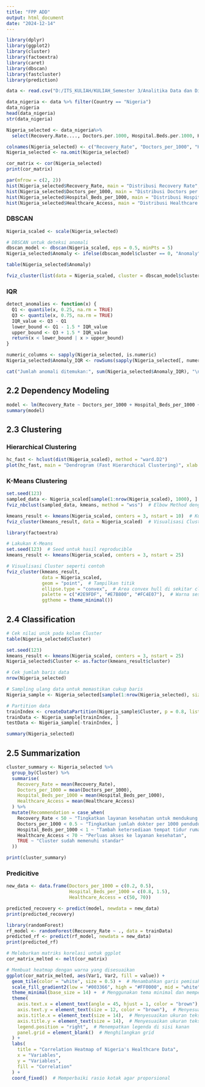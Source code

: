 ---
title: "FPP ADD"
output: html_document
date: "2024-12-14"
---

```{r}
library(dplyr)
library(ggplot2)
library(cluster)
library(factoextra)
library(caret)
library(dbscan)
library(fastcluster)
library(prediction)
```

```{r}
data <- read.csv("D:/ITS_KULIAH/KULIAH_Semester 3/Analitika Data dan Diagnostik/FP_ADD/Global Health Statistics.csv")
```


```{r}
data_nigeria <- data %>% filter(Country == "Nigeria")
data_nigeria
head(data_nigeria)
str(data_nigeria)
```

```{r}
Nigeria_selected <- data_nigeria%>% 
  select(Recovery.Rate...., Doctors.per.1000, Hospital.Beds.per.1000, Healthcare.Access....)
```

```{r}
colnames(Nigeria_selected) <- c("Recovery_Rate", "Doctors_per_1000", "Hospital_Beds_per_1000", "Healthcare_Access")
Nigeria_selected <- na.omit(Nigeria_selected)
```

```{r}
cor_matrix <- cor(Nigeria_selected)
print(cor_matrix)
```

```{r}
par(mfrow = c(2, 2))
hist(Nigeria_selected$Recovery_Rate, main = "Distribusi Recovery Rate", xlab = "Recovery Rate (%)", col = "lightblue")
hist(Nigeria_selected$Doctors_per_1000, main = "Distribusi Doctors per 1000", xlab = "Doctors per 1000", col = "lightgreen")
hist(Nigeria_selected$Hospital_Beds_per_1000, main = "Distribusi Hospital Beds per 1000", xlab = "Hospital Beds per 1000", col = "lightpink")
hist(Nigeria_selected$Healthcare_Access, main = "Distribusi Healthcare Access", xlab = "Healthcare Access (%)", col = "lightyellow")
```

### DBSCAN
```{r}
Nigeria_scaled <- scale(Nigeria_selected)

# DBSCAN untuk deteksi anomali
dbscan_model <- dbscan(Nigeria_scaled, eps = 0.5, minPts = 5)
Nigeria_selected$Anomaly <- ifelse(dbscan_model$cluster == 0, "Anomaly", "Normal")

table(Nigeria_selected$Anomaly)

fviz_cluster(list(data = Nigeria_scaled, cluster = dbscan_model$cluster), geom = "point", stand = FALSE)
```

### IQR
```{r}
detect_anomalies <- function(x) {
  Q1 <- quantile(x, 0.25, na.rm = TRUE)
  Q3 <- quantile(x, 0.75, na.rm = TRUE)
  IQR_value <- Q3 - Q1
  lower_bound <- Q1 - 1.5 * IQR_value
  upper_bound <- Q3 + 1.5 * IQR_value
  return(x < lower_bound | x > upper_bound)
}

numeric_columns <- sapply(Nigeria_selected, is.numeric)
Nigeria_selected$Anomaly_IQR <- rowSums(sapply(Nigeria_selected[, numeric_columns], detect_anomalies)) > 0

cat("Jumlah anomali ditemukan:", sum(Nigeria_selected$Anomaly_IQR), "\n")
```

## 2.2 Dependency Modeling
```{r}
model <- lm(Recovery_Rate ~ Doctors_per_1000 + Hospital_Beds_per_1000 + Healthcare_Access, data = Nigeria_selected)
summary(model)
```

## 2.3 Clustering

### Hierarchical Clustering
```{r}
hc_fast <- hclust(dist(Nigeria_scaled), method = "ward.D2")
plot(hc_fast, main = "Dendrogram (Fast Hierarchical Clustering)", xlab = "", sub = "")
```

### K-Means Clustering
```{r}
set.seed(123)
sampled_data <- Nigeria_scaled[sample(1:nrow(Nigeria_scaled), 1000), ]  # Sampel 1000 baris
fviz_nbclust(sampled_data, kmeans, method = "wss")  # Elbow Method dengan data sampel

kmeans_result <- kmeans(Nigeria_scaled, centers = 3, nstart = 10)  # Kurangi nstart
fviz_cluster(kmeans_result, data = Nigeria_scaled)  # Visualisasi Cluster

library(factoextra)

# Lakukan K-Means
set.seed(123)  # Seed untuk hasil reproducible
kmeans_result <- kmeans(Nigeria_scaled, centers = 3, nstart = 25)

# Visualisasi Cluster seperti contoh
fviz_cluster(kmeans_result, 
             data = Nigeria_scaled,
             geom = "point",  # Tampilkan titik
             ellipse.type = "convex",  # Area convex hull di sekitar cluster
             palette = c("#2E9FDF", "#E7B800", "#FC4E07"),  # Warna sesuai preferensi
             ggtheme = theme_minimal())
```

## 2.4 Classification
```{r}
# Cek nilai unik pada kolom Cluster
table(Nigeria_selected$Cluster)

set.seed(123)
kmeans_result <- kmeans(Nigeria_scaled, centers = 3, nstart = 25)
Nigeria_selected$Cluster <- as.factor(kmeans_result$cluster)

# Cek jumlah baris data
nrow(Nigeria_selected)

# Sampling ulang data untuk memastikan cukup baris
Nigeria_sample <- Nigeria_selected[sample(1:nrow(Nigeria_selected), size = 50, replace = TRUE), ]

# Partition data
trainIndex <- createDataPartition(Nigeria_sample$Cluster, p = 0.8, list = FALSE)
trainData <- Nigeria_sample[trainIndex, ]
testData <- Nigeria_sample[-trainIndex, ]

summary(Nigeria_selected)
```

## 2.5 Summarization
```{r}
cluster_summary <- Nigeria_selected %>% 
  group_by(Cluster) %>% 
  summarise(
    Recovery_Rate = mean(Recovery_Rate),
    Doctors_per_1000 = mean(Doctors_per_1000),
    Hospital_Beds_per_1000 = mean(Hospital_Beds_per_1000),
    Healthcare_Access = mean(Healthcare_Access)
  ) %>% 
  mutate(Recommendation = case_when(
    Recovery_Rate < 50 ~ "Tingkatkan layanan kesehatan untuk mendukung pemulihan",
    Doctors_per_1000 < 0.5 ~ "Tingkatkan jumlah dokter per 1000 penduduk",
    Hospital_Beds_per_1000 < 1 ~ "Tambah ketersediaan tempat tidur rumah sakit",
    Healthcare_Access < 70 ~ "Perluas akses ke layanan kesehatan",
    TRUE ~ "Cluster sudah memenuhi standar"
  ))

print(cluster_summary)
```

### Predicitive
```{r}
new_data <- data.frame(Doctors_per_1000 = c(0.2, 0.5),
                       Hospital_Beds_per_1000 = c(0.8, 1.5),
                       Healthcare_Access = c(50, 70))

predicted_recovery <- predict(model, newdata = new_data)
print(predicted_recovery)
```

```{r}
library(randomForest)
rf_model <- randomForest(Recovery_Rate ~ ., data = trainData)
predicted_rf <- predict(rf_model, newdata = new_data)
print(predicted_rf)
```

```{r}
# Meleburkan matriks korelasi untuk ggplot
cor_matrix_melted <- melt(cor_matrix)

# Membuat heatmap dengan warna yang disesuaikan
ggplot(cor_matrix_melted, aes(Var1, Var2, fill = value)) + 
  geom_tile(color = "white", size = 0.5) +  # Menambahkan garis pemisah antar kotak
  scale_fill_gradient2(low = "#003366", high = "#FF0000", mid = "white", midpoint = 0, limit = c(-1, 1)) + 
  theme_minimal(base_size = 14) +  # Menggunakan tema minimal dan memperbesar ukuran font
  theme(
    axis.text.x = element_text(angle = 45, hjust = 1, color = "brown"),  # Label miring dan warna merah
    axis.text.y = element_text(size = 12, color = "brown"),  # Menyesuaikan ukuran teks pada sumbu Y dan warna
    axis.title.x = element_text(size = 14),  # Menyesuaikan ukuran teks judul sumbu X
    axis.title.y = element_text(size = 14),  # Menyesuaikan ukuran teks judul sumbu Y
    legend.position = "right",  # Menempatkan legenda di sisi kanan
    panel.grid = element_blank()  # Menghilangkan grid
  ) + 
  labs(
    title = "Correlation Heatmap of Nigeria's Healthcare Data", 
    x = "Variables", 
    y = "Variables", 
    fill = "Correlation"
  ) + 
  coord_fixed()  # Memperbaiki rasio kotak agar proporsional
```

